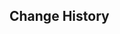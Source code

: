 {{Repertoire of Myriad Melodies Score
|name        = Hot Spring Affection
|image       = Repertoire of Myriad Melodies Cover 66.png
|album       = Natlan: Land of Tleyaoyotl
|order       = 6
|region      = Natlan
|character   = Mualani
|soundtrack  = Hot Spring Affection
|bpm         = 148
|duration    = 2m 11s
|level_1     = Normal
|stars_1     = 2
|reward_1    = Repertoire Coins*20
|notes_1     = 144
|level_2     = Hard
|stars_2     = 3
|reward_2    = Repertoire Coins*40
|notes_2     = 230
|level_3     = Pro
|stars_3     = 4
|reward_3    = Repertoire Coins*60
|notes_3     = 296
|level_4     = Legendary
|stars_4     = 7
|notes_4     = 438
}}

==Change History==
{{Change History|5.5}}